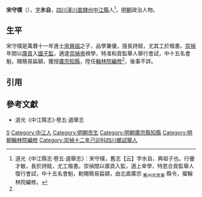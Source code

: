 '''宋守樸'''（{{bd|16世紀||17世紀}}），[[表字|字]]'''氷自'''，[[四川等處承宣布政使司|四川]][[潼川直隸州|潼川直隸州]][[中江縣|中江縣]]人<ref name=djs>道光《中江縣志·卷五·選舉志》：宋守樸，舊志【云】字氷自，興祖子也。行優才敏，長於詩賦，尤工楷書。崇禎間以廪貢入監，適上幸學，特恩合貢監舉人復行會試，中十五名會魁，勅賜簡易扁額，由北直廣宗 <sub>舊州志訛東</sub> 縣令，擢翰林院編修。</ref>，[[明朝|明朝]]政治人物。

==生平==
宋守樸是萬曆十一年進士[[宋興祖_(明朝)|宋興祖]]之子，品學兼優，擅長詩賦，尤其工於楷書。[[崇禎|崇禎]]年間以[[廪貢|廪貢]]入[[國子監|國子監]]，適逢[[崇禎帝|崇禎帝]]視學，特准和貢監舉人舉行會試，中十五名會魁，賜簡易扁額，獲授[[廣宗縣|廣宗]][[知縣|知縣]]，陞任[[翰林院|翰林院]][[編修|編修]]<ref name=djs/>，後事不詳。

==引用==
{{reflist}}

==參考文獻==
*道光《中江縣志》·卷五·選舉志

{{start box}}
{{s-off}}
{{s-before|[[韓文苪|韓文苪]]}}
{{s-title|明朝廣宗縣知縣|1640年－1643年}}
{{s-after|[[李宏基_(明朝)|李宏基]]}}
{{end box}}

{{崇禎十三年庚辰科賜特用出身金榜}}

[[Category:宋姓|S]]
[[Category:中江人|Category:中江人]]
[[Category:明朝贡生|Category:明朝贡生]]
[[Category:明朝廣宗縣知縣|Category:明朝廣宗縣知縣]]
[[Category:明朝翰林院編修|Category:明朝翰林院編修]]
[[Category:崇禎十二年己卯科四川鄉試舉人|Category:崇禎十二年己卯科四川鄉試舉人]]